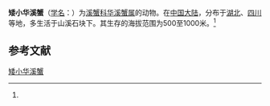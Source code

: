 {{Speciesbox
| name = 矮小华溪蟹
| status = 
| status_system = 
| image = 
| genus = Sinopotamon
| species = nanum
| authority = (Dai et Chen, 1990)<ref name='id12204'>{{cite web| url =http://www.bioinfo.cn/db05/BjdwSpecies.php?action=view&id=12204| title =矮小华溪蟹| work =《中国动物物种编目数据库》| publisher =中国科学院微生物研究所| author =中国科学院动物研究所| accessdate =2009-04-28| deadurl =yes| archiveurl =https://web.archive.org/web/20160305020631/http://www.bioinfo.cn/db05/BjdwSpecies.php?action=view&id=12204| archivedate =2016-03-05}}</ref>
}}

'''矮小华溪蟹'''（[[学名|学名]]：{{lang|la|''Sinopotamon nanum''}}）为[[溪蟹科|溪蟹科]][[华溪蟹属|华溪蟹属]]的动物。在[[中国大陆|中国大陆]]，分布于[[湖北|湖北]]、[[四川|四川]]等地，多生活于山溪石块下。其生存的海拔范围为500至1000米。<ref name='id12204'/>

== 参考文献 ==
{{reflist}}

{{Wikispecies|Sinopotamon nanum}}
{{Taxonbar|from=Q14344319}}

[[Category:华溪蟹属|矮小华溪蟹]]


{{螃蟹小作品}}